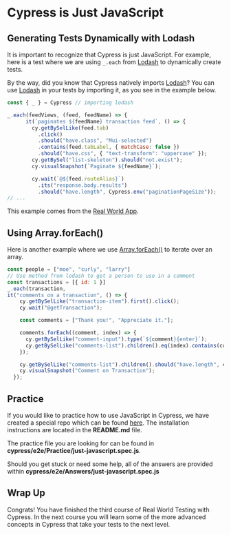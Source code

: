 # Cypress is Just JavaScript

## Generating Tests Dynamically with Lodash

It is important to recognize that Cypress is just JavaScript. For example, here is a test where we are using `_.each` from [Lodash](https://lodash.com/) to dynamically create tests.

By the way, did you know that Cypress natively imports [Lodash](https://lodash.com/)? You can use [Lodash](https://lodash.com/) in your tests by importing it, as you see in the example below.

```js
const { _ } = Cypress // importing lodash

_.each(feedViews, (feed, feedName) => {
      it(`paginates ${feedName} transaction feed`, () => {
        cy.getBySelLike(feed.tab)
          .click()
          .should("have.class", "Mui-selected")
          .contains(feed.tabLabel, { matchCase: false })
          .should("have.css", { "text-transform": "uppercase" });
        cy.getBySel("list-skeleton").should("not.exist");
        cy.visualSnapshot(`Paginate ${feedName}`);

        cy.wait(`@${feed.routeAlias}`)
          .its("response.body.results")
          .should("have.length", Cypress.env("paginationPageSize"));
// ...
```

This example comes from the [Real World App](https://github.com/cypress-io/cypress-realworld-app).

## Using Array.forEach()

Here is another example where we use [Array.forEach()](https://developer.mozilla.org/en-US/docs/Web/JavaScript/Reference/Global_Objects/Array/forEach) to iterate over an array.

```js
const people = ["moe", "curly", "larry"]
// Use method from lodash to get a person to use in a comment
const transactions = [{ id: 1 }]
_.each(transaction,
it("comments on a transaction", () => {
    cy.getBySelLike("transaction-item").first().click();
    cy.wait("@getTransaction");

    const comments = ["Thank you!", "Appreciate it."];

    comments.forEach((comment, index) => {
      cy.getBySelLike("comment-input").type(`${comment}{enter}`);
      cy.getBySelLike("comments-list").children().eq(index).contains(comment);
    });

    cy.getBySelLike("comments-list").children().should("have.length", comments.length);
    cy.visualSnapshot("Comment on Transaction");
  });
```

## Practice

If you would like to practice how to use JavaScript in Cypress, we have created a special repo which can be found [here](https://github.com/cypress-io/cypress-realworld-testing-blog). The installation instructions are located in the **README.md** file.

The practice file you are looking for can be found in **cypress/e2e/Practice/just-javascript.spec.js**.

Should you get stuck or need some help, all of the answers are provided within **cypress/e2e/Answers/just-javascript.spec.js**

## Wrap Up

Congrats! You have finished the third course of Real World Testing with Cypress. In the next course you will learn some of the more advanced concepts in Cypress that take your tests to the next level.
